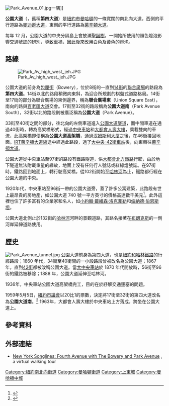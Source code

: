 [[Image:Park_Avenue_01.jpg|thumb]]一隅]]

'''公園大道'''（{{lang-en|Park Avenue}}，舊稱'''第四大道'''）是[[紐約市|紐約市]][[曼哈頓|曼哈頓]]的一條寬闊的南北向大道，西側的平行道路為[[麥迪遜大道|麥迪遜大道]]，東側的平行道路為[[萊辛頓大道|萊辛頓大道]]。  

每年 12 月，公園大道的中央分隔島上會放滿[[聖誕樹|聖誕樹]]，一開始所使用的顏色燈泡影響交通號誌的辨別，導致車禍，因此後來改用白色及黃色的燈泡。

== 路線 ==
[[Image:Park_Av_high_west_jeh.JPG|thumb]]

公園大道的前身為[[包厘街|包厘街]]（Bowery），位於8街的{{tsl|en|Cooper Square|庫柏廣場}}一直到[[14街|14街]]的[[聯合廣場_(紐約市)|聯合廣場]]的路段為'''第四大道'''。14街以北的路段稍微向東斜，為迎合{{tsl|en|Commissioners' Plan of 1811|1811年委員會計畫}}所規劃的棋盤式道路格局。14街至17街的部分為聯合廣場的東側邊界，稱為'''聯合廣場東'''（Union Square East），南向的路與[[百老匯大道|百老匯大道]]交會。17街至32街的路段稱為'''公園大道南'''（Park Avenue South），32街以北的路段則被廣泛稱為'''公園大道'''（Park Avenue）。 

33街至40街之間的部分，往北向的左側車道進入[[公園大道隧道|公園大道隧道]]，而中間車道在通過40街時，轉為高架橋形式，經過[[中央車站|中央車站]]和[[大都會人壽大樓|大都會人壽大樓]]，乘載雙向的車流，此高架橋即便稱為'''公園大道高架橋'''，通過[[汉姆斯利大厦|汉姆斯利大厦]]之後，在46街接回地面。[[IRT萊辛頓大道線|IRT萊辛頓大道線]]途中經過此路段，過了[[大中央-42街車站|大中央-42街車站]]後，向東轉往[[萊辛頓大道|萊辛頓大道]]。

公園大道從中央車站至97街的路段有鐵路隧道，供[[大都會北方鐵路|大都會北方鐵路]]行駛，由於地下隧道無法附載重量的緣故，地面上沒有任何行人號誌或紅綠燈號誌。在97街時，鐵路回到地面上，轉行駛高架橋，從102街開始至[[哈林河|哈林河]]為止，鐵路都行經在公園大道的中央。

1920年代，中央車站至96街一帶的公園大道旁，蓋了許多公寓建築，此路段有世上最昂貴的房地產，如公園大道 740 號一平方英寸的價格高達數千美元<ref>{{cite news |title=Peeking Behind the Gilded Walls of 740 Park Ave. |first=Teri Karush |last=Rogers |url=http://www.nytimes.com/2005/10/09/realestate/09parkave.html |newspaper=[[The_New_York_Times|The New York Times]] |date=October 9, 2005 |accessdate=August 15, 2007 |archive-date=2015-03-26 |archive-url=https://web.archive.org/web/20150326082854/http://www.nytimes.com/2005/10/09/realestate/09parkave.html |dead-url=no }}</ref>，此外這裡也住了許多富有的企業家和名人，如[[小約翰·戴維森·洛克菲勒|小約翰·戴維森·洛克菲勒]]和[[倫納德·伯恩斯坦|倫納德·伯恩斯坦]]。

公園大道北側止於132街的[[哈林河|哈林河]]河畔的景觀道路，其路名接著在[[布朗克斯|布朗克斯]]的一側河岸延伸道路使用。

== 歷史 ==
[[Image:Park_Avenue_tunnel.jpg|thumb]]
公園大道前身為第四大道，也是[[紐約和哈林鐵路|紐約和哈林鐵路]]的行經路段；1860 年代，34街至40街間的一小段路段曾被改名為公園大道；1867 年，直到[[42街|42街]]都被改稱公園大道。當[[大中央車站|大中央車站]]於 1870 年代開放時，56街至96街的鐵路被移除；1888 年，公園大道延伸至哈林河。

1936年，中央車站公園大道高架橋完工，目的在於紓解交通壅塞的問題。

1959年5月5日，[[紐約市議會|紐約市議會]]以20比1的票數，決定將17街至32街的第四大道改名為'''公園大道南'''。<ref>{{cite news |title=Sign Ban Is Voted on Two Avenues |first=Bennett |last=Charles G. |url=http://select.nytimes.com/gst/abstract.html?res=FB0C1EFD345C1A7B93C4A9178ED85F4D8585F9 |newspaper=[[The_New_York_Times|The New York Times]] |date=May 6, 1959 |page=41 |accessdate=July 31, 2010 |archive-date=2013-05-20 |archive-url=https://web.archive.org/web/20130520103545/http://select.nytimes.com/gst/abstract.html?res=FB0C1EFD345C1A7B93C4A9178ED85F4D8585F9 |dead-url=no }}</ref> 1963年，大都會人壽大樓於中央車站上方落成，跨坐在公園大道上。

== 參考資料 ==
{{Reflist|2}}

== 外部連結 ==
{{Commonscat|Park Avenue}}
*[http://www.nysonglines.com/4av.htm New York Songlines: Fourth Avenue with The Bowery and Park Avenue] {{Wayback|url=http://www.nysonglines.com/4av.htm |date=20200915144036 }}, a virtual walking tour

{{coord|40.7786|-73.9584|dim:5000_region:US-NY|display=title}}

{{紐約市市區主要大道}}

[[Category:紐約南北向街道|Category:紐約南北向街道]]
[[Category:曼哈頓街道|Category:曼哈頓街道]]
[[Category:上東城|Category:上東城]]
[[Category:曼哈頓中城|Category:曼哈頓中城]]